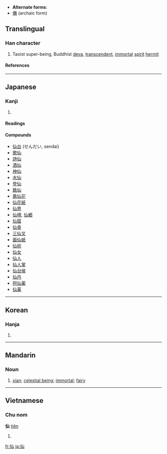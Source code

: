 * '''Alternate forms''':
* [[僊]] (archaic form)

==Translingual==
{{stroke order}}
===Han character===
{{Han char|rn=9|rad=人|as=03|sn=5|four=2227<sub>0</sub>|canj=人山 (OU)}}
# Taoist super-being, Buddhist [[deva]], [[transcendent]], [[immortal]] [[spirit]] [[hermit]]
====References====
{{Han ref|kx=0092.130|dkj=00374|dj=0196.030|hdz=10114.030|uh=4ED9|ud=20185|bh=A550|bd=42320}}

----

==Japanese==
===Kanji===
{{ja-kanji|grade=c|rs=人03}}
# {{defn|Japanese}}
====Readings====
{{ja-readings|on=[[せん]] ([[sen]])|kun=[[やまびと]] ([[yamabito]]), [[せんにん]] ([[sennin]]), [[せんと]] ([[sento]])}}
====Compounds====
*[[仙台]] (せんだい, sendai)
*[[歌仙]]
*[[詩仙]]
*[[酒仙]]
*[[神仙]]
*[[水仙]]
*[[登仙]]
*[[銘仙]]
*[[鳳仙花]]
*[[仙花紙]]
*[[仙界]]
*[[仙境]], [[仙郷]]
*[[仙窟]]
*[[仙骨]]
*[[三仙叉]]
*[[画仙紙]]
*[[仙術]]
*[[仙女]]
*[[仙人]]
*[[仙人掌]]
*[[仙台侯]]
*[[仙丹]]
*[[阿仙薬]]
*[[仙薬]]
----
==Korean==
===Hanja===
{{ko-hanja|hangeul=[[선]]|rv=seon|mr=sŏn}}
# {{defn|Korean}}

----

==Mandarin==
===Noun===
{{cmn-noun|ts|pin=xiān|pint=xian1|rs=人03}}

# [[w:xian (Daoist immortal)|xian]]; [[celestial being]]; [[immortal]]; [[fairy]]

----

==Vietnamese==
===Chu nom===
'''仙''' [[tiên]]
# {{defn|Vietnamese}}
[[fr:仙]]
[[ja:仙]]